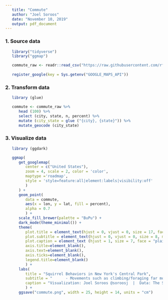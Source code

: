 ```yaml
---
   title: "Commute"
   author: "Joel Soroos"
   date: "November 10, 2019"
   output: pdf_document
---
```



### 1. Source data
```r

   library("tidyverse")
   library("ggmap")

   commute_raw <- readr::read_csv("https://raw.githubusercontent.com/rfordatascience/tidytuesday/master/data/2019/2019-11-05/commute.csv")
   
   register_google(key = Sys.getenv("GOOGLE_MAPS_API"))
```


### 2.  Transform data
```r

   library (glue)   

   commute <- commute_raw %>%
      head (100) %>%
      select (city, state, n, percent) %>%
      mutate (city_state = glue ("{city}, {state}")) %>%
      mutate_geocode (city_state)
```


### 3. Visualize data
```r

   library (ggdark)

   ggmap(
      get_googlemap(
         center = c("United States"),
         zoom = 4, scale = 2, color = 'color',
         maptype ='roadmap',
         style = 'style=feature:all|element:labels|visibility:off'
         )
      ) +
      geom_point(
         data = commute, 
         aes(x = lon, y = lat, fill = percent),
         alpha = 0.7
         ) +
      scale_fill_brewer(palette = "BuPu") +
      dark_mode(theme_minimal()) +
      theme(
         plot.title = element_text(hjust = 0, vjust = 0, size = 17, face = "bold", margin = margin (0,0,4,0)),
         plot.subtitle = element_text(hjust = 0, vjust = 0, size = 8, margin = margin (0,0,25,0)),
         plot.caption = element_text (hjust = 1, size = 7, face = "plain", margin = margin (10,0,0,0), color="#6D7C83"),
         axis.title=element_blank(),
         axis.text=element_blank(),
         axis.ticks=element_blank(),
         legend.title=element_blank()
         ) +
      labs(
         title = "Squirrel Behaviors in New York's Central Park",
         subtitle = "      - Movements such as climbing/foraging far more common than sounds such as kuks/moans.\n      - Results from a study conducted by Jamie Allen and a team of 300 volunteers from October 6-20, 2018.",
         caption = "Visualization: Joel Soroos @soroosj  |  Data: The Squirrel Census via R4DS Tidy Tuesday"
         ) +
      ggsave("commute.png", width = 25, height = 14, units = "cm")
```